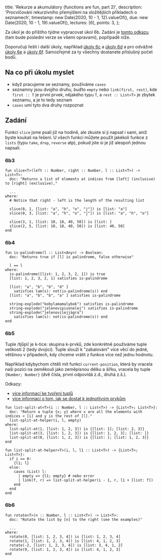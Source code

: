   title: 'Rekurze a akumulátory (functions are fun, part 2)',
  description: 'Procvičování rekurzivního přemýšlení na složitějších příkladech o seznamech',
  timestamp: new Date(2020, 10 - 1, 12).valueOf(),
  due: new Date(2020, 10 - 1, 19).valueOf(),
  lectures: [6],
  points: 3,
};

Za úkol je do příštího týdne vypracovat úkol 6b. Zadání je [tomto odkazu](https://code.pyret.org/editor#share=1Zc0sPmFakxt7RX1g10-MXYyUssklOEAI&v=8c4da7d) (tam bude poslední verze se všemi opravami), popřípadě níže.

Doporučuji řešit i další úkoly, například [úkoly 6c](https://app.conceptboard.com/__/exit?url=https%3A%2F%2Fcode.pyret.org%2Feditor%23share%3D1knNUgZWEHU5tgPIzCyZF4k06LGLW1ZND%26amp%3Bv%3D8c4da7d&signature=h5_OC4cEPfi_UHQ9c7bzevKsHuxnO163MIzg55z04Xo%3D) a [úkoly 6d](https://app.conceptboard.com/__/exit?url=https%3A%2F%2Fcode.pyret.org%2Feditor%23share%3D1KNs5F8yLQfNgMl-PsroYEA5wADmc66dK%26amp%3Bv%3D8c4da7d&signature=zTMuS2AGRLMbiqWNXcoIL7ucpqphxPkw6uAxRmTsdng%3D) a pro odvážné [úkoly 6e](https://app.conceptboard.com/__/exit?url=https%3A%2F%2Fcode.pyret.org%2Feditor%23share%3D1tc4ysgV9ejVPMDnzojZMHFKgwtD5hH3O%26amp%3Bv%3D8c4da7d&signature=jBNWr93cmg0h1spFdb9ZtQ_-s0F-g1UtKf_agfZzwdE%3D) a [úkoly 6f](https://app.conceptboard.com/__/exit?url=https%3A%2F%2Fcode.pyret.org%2Feditor%23share%3D1vXMu1F8SOj-VYeQr-xr3gcf4pSCBajtU%26amp%3Bv%3D8c4da7d&signature=NqY_tRTGfmyHwQ_BEXIUttPy02fuRTZik5Fk512Kbpc%3D). Samozřejmě za ty všechny dostanete příslušný počet bodů.

## Na co při úkolu myslet

- když pracujeme se seznamy, používáme `cases`
- seznamny jsou dvojího druhu, buďto `empty` nebo `link(first, rest)`, kde `first :: T` je první prvek, nějakého typu `T`, a `rest :: List<T>` je zbytek seznamu, a je to tedy seznam
- `cases` umí tyto dva druhy rozpoznat

## Zadání

Funkci `slice` jsme psali již na hodině, ale zkuste si ji napsat i sami, aniž byste koukali na řešení. U všech funkcí můžete použít jakékoli funkce z `lists` (typu `take`, `drop`, `reverse` atp), pokud jste si je již alespoň jednou napsali.

### 6b3

```
fun slice<T>(left :: Number, right :: Number, l :: List<T>) -> List<T>:
  doc: "Returns a list of elements at indices from [left] (inclusive) to [right] (exclusive),"

  ...
where:
  # Notice that right - left is the length of the resulting list

  slice(0, 1, [list: "a", "h", "o", "j"]) is [list: "a"]
  slice(0, 3, [list: "a", "h", "o", "j"]) is [list: "a", "h", "o"]

  slice(3, 1, [list: 10, 18, 40, 50]) is [list: ]
  slice(2, 5, [list: 10, 18, 40, 50]) is [list: 40, 50]
end
```

### 6b4

```
fun is-palindrome(l :: List<Any>) -> Boolean:
  doc: "Returns true if [l] is palindrome, false otherwise"

  l == l
where:
  is-palindrome([list: 1, 2, 3, 2, 1]) is true
  [list: 1, 2, 3, 2, 1] satisfies is-palindrome

  [list: "a", "b", "b", "d" ]
    satisfies lam(s): not(is-palindrome(s)) end
  [list: "a", "b", "b", "a" ] satisfies is-palindrome

  string-explode("kobylamamalybok") satisfies is-palindrome
  string-explode("jelenovipivonelej") satisfies is-palindrome
  string-explode("jelenovilejjägra")
    satisfies lam(s): not(is-palindrome(s)) end
end
```

### 6b5

Tuple /tjůpl/ je k-tice: skupina k-prvků, zde konkrétně používáme tuple velikosti 2 (tedy dvojici). Tuple slouží k "zabalování" více věcí do jedné, většinou v případech, kdy chceme vrátit z funkce více než jednu hodnotu.

Například kdybychom chtěli mít funkci `current-position`, která by vracela naši pozici na zeměkouli jako zeměpisnou délku a šířku, vracela by tuple `{Number; Number}` (dvě čísla, první odpovídá z.d., druhá z.š.).

Odkazy:

- [více informací ke tvoření tuplů](https://bit.ly/3cXLyUk)
- [více informací o tom, jak se dostat k jednotlivým prvkům](https://bit.ly/2F0AGbH)

```
fun list-split-at<T>(i :: Number, l :: List<T>) -> {List<T>; List<T>}:
  doc: "Return a tuple {x; y} where x are all the elements with indices < [i] and y is the rest of [l]."
  list-split-at-helper(i, l, empty)
where:
  list-split-at(1, [list: 1, 2, 3]) is {[list: 1]; [list: 2, 3]}
  list-split-at(3, [list: 1, 2, 3]) is {[list: 1, 2, 3]; [list: ]}
  list-split-at(0, [list: 1, 2, 3]) is {[list: ]; [list: 1, 2, 3]}
end

fun list-split-at-helper<T>(i, l, l1 :: List<T>) -> {List<T>; List<T>}:
  if i == 0:
    {l1; l}
  else:
    cases (List) l:
      | empty => {l1; empty} # nebo error
      | link(f, r) => list-split-at-helper(i - 1, r, l1 + [list: f])
    end
  end
end
```

### 6b6

```
fun rotate<T>(n :: Number, l :: List<T>) -> List<T>:
  doc: "Rotate the list by [n] to the right (see the examples)"

  ...
where:
  rotate(0, [list: 1, 2, 3, 4]) is [list: 1, 2, 3, 4]
  rotate(1, [list: 1, 2, 3, 4]) is [list: 4, 1, 2, 3]
  rotate(-2, [list: 1, 2, 3, 4]) is [list: 3, 4, 1, 2]
  rotate(9, [list: 1, 2, 3, 4]) is [list: 4, 1, 2, 3]
end
```
